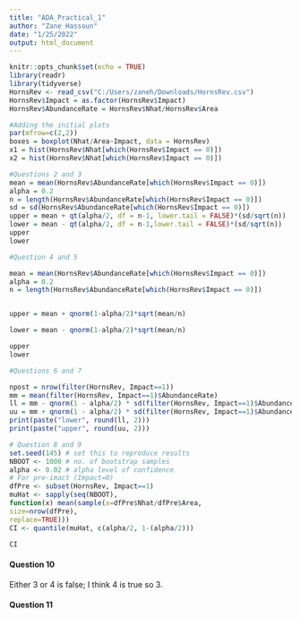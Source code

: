 ---
title: "ADA_Practical_1"
author: "Zane Hassoun"
date: "1/25/2022"
output: html_document
---

```{r setup, include=FALSE}
knitr::opts_chunk$set(echo = TRUE)
library(readr)
library(tidyverse)
HornsRev <- read_csv("C:/Users/zaneh/Downloads/HornsRev.csv")
HornsRev$Impact = as.factor(HornsRev$Impact)
HornsRev$AbundanceRate = HornsRev$Nhat/HornsRev$Area 
```



```{r}
#Adding the initial plots
par(mfrow=c(2,2))
boxes = boxplot(Nhat/Area~Impact, data = HornsRev)
x1 = hist(HornsRev$Nhat[which(HornsRev$Impact == 0)])
x2 = hist(HornsRev$Nhat[which(HornsRev$Impact == 0)])
```

```{r}
#Questions 2 and 3
mean = mean(HornsRev$AbundanceRate[which(HornsRev$Impact == 0)])
alpha = 0.2
n = length(HornsRev$AbundanceRate[which(HornsRev$Impact == 0)])
sd = sd(HornsRev$AbundanceRate[which(HornsRev$Impact == 0)])
upper = mean + qt(alpha/2, df = n-1, lower.tail = FALSE)*(sd/sqrt(n))
lower = mean - qt(alpha/2, df = n-1,lower.tail = FALSE)*(sd/sqrt(n))
upper
lower
```

```{r}
#Question 4 and 5

mean = mean(HornsRev$AbundanceRate[which(HornsRev$Impact == 0)])
alpha = 0.2
n = length(HornsRev$AbundanceRate[which(HornsRev$Impact == 0)])


upper = mean + qnorm(1-alpha/2)*sqrt(mean/n)

lower = mean - qnorm(1-alpha/2)*sqrt(mean/n)

upper
lower

```

```{r}
#Questions 6 and 7 

npost = nrow(filter(HornsRev, Impact==1))
mm = mean(filter(HornsRev, Impact==1)$AbundanceRate)
ll = mm - qnorm(1 - alpha/2) * sd(filter(HornsRev, Impact==1)$AbundanceRate)/sqrt(npost)
uu = mm + qnorm(1 - alpha/2) * sd(filter(HornsRev, Impact==1)$AbundanceRate)/sqrt(npost)
print(paste("lower", round(ll, 2)))
print(paste("upper", round(uu, 2)))

```


```{r}
# Question 8 and 9
set.seed(145) # set this to reproduce results
NBOOT <- 1000 # no. of bootstrap samples
alpha <- 0.02 # alpha level of confidence
# For pre-imact (Impact=0)
dfPre <- subset(HornsRev, Impact==1)
muHat <- sapply(seq(NBOOT),
function(x) mean(sample(x=dfPre$Nhat/dfPre$Area,
size=nrow(dfPre),
replace=TRUE)))
CI <- quantile(muHat, c(alpha/2, 1-(alpha/2)))

CI
```


#### Question 10 
Either 3 or 4 is false; I think 4 is true so 3. 

#### Question 11















